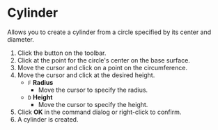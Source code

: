 
# Cylinder

<Reference shortcut='Shift-C' command='Cylinder' button='Toolbar' />

Allows you to create a cylinder from a circle specified by its center and diameter.

1. Click the button on the toolbar.
2. Click at the point for the circle's center on the base surface.
3. Move the cursor and click on a point on the circumference.
4. Move the cursor and click at the desired height.
   - `F` **Radius**
      - Move the cursor to specify the radius.
   - `D` **Height**
      - Move the cursor to specify the height.
5. Click **OK** in the command dialog or right-click to confirm.
6. A cylinder is created.